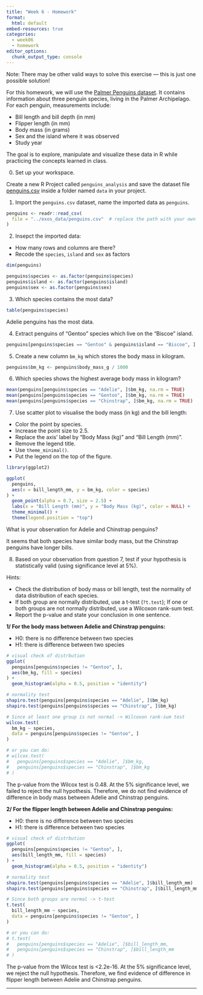 ```yaml
---
title: "Week 6 - Homework"
format: 
  html: default
embed-resources: true
categories: 
  - week06
  - homework
editor_options: 
  chunk_output_type: console
---
```


Note: There may be other valid ways to solve this exercise — this is just one possible solution!

For this homework, we will use the [Palmer Penguins dataset](https://allisonhorst.github.io/palmerpenguins/).
It contains information about three penguin species, living in the Palmer Archipelago.
For each penguin, measurements include:

- Bill length and bill depth (in mm)
- Flipper length (in mm)
- Body mass (in grams)
- Sex and the island where it was observed
- Study year

The goal is to explore, manipulate and visualize these data in R while practicing the concepts learned in class.


0. Set up your workspace.

Create a new R Project called `penguins_analysis` and save the dataset file [penguins.csv](https://raw.githubusercontent.com/allisonhorst/palmerpenguins/master/inst/extdata/penguins.csv) inside a folder named `data` in your project.


1. Import the `penguins.csv` dataset, name the imported data as `penguins`.

```r
penguins <- readr::read_csv(
  file = "../exos_data/penguins.csv"  # replace the path with your own
)

```

2. Insepct the imported data: 

- How many rows and columns are there?
- Recode the `species`, `island` and `sex` as factors

```r
dim(penguins)

penguins$species <- as.factor(penguins$species)
penguins$island <- as.factor(penguins$island)
penguins$sex <- as.factor(penguins$sex)
```

3. Which species contains the most data?

```r
table(penguins$species)
```

Adelie penguins has the most data.

4. Extract penguins of "Gentoo" species which live on the "Biscoe" island.

```r
penguins[penguins$species == "Gentoo" & penguins$island == "Biscoe", ]
```

5. Create a new column `bm_kg` which stores the body mass in kilogram.

```r
penguins$bm_kg <- penguins$body_mass_g / 1000
```

6. Which species shows the highest average body mass in kilogram?

```r
mean(penguins[penguins$species == "Adelie", ]$bm_kg, na.rm = TRUE)
mean(penguins[penguins$species == "Gentoo", ]$bm_kg, na.rm = TRUE)
mean(penguins[penguins$species == "Chinstrap", ]$bm_kg, na.rm = TRUE)
```

7. Use scatter plot to visualise the body mass (in kg) and the bill length:

- Color the point by species.
- Increase the point size to 2.5.
- Replace the axis' label by "Body Mass (kg)" and "Bill Length (mm)".
- Remove the legend title.
- Use `theme_minimal()`.
- Put the legend on the top of the figure.

```r
library(ggplot2)

ggplot(
  penguins,
  aes(x = bill_length_mm, y = bm_kg, color = species)
) +
  geom_point(alpha = 0.7, size = 2.5) +
  labs(x = "Bill Length (mm)", y = "Body Mass (kg)", color = NULL) +
  theme_minimal() +
  theme(legend.position = "top")

```

What is your observation for Adelie and Chinstrap penguins?

It seems that both species have similar body mass,
but the Chinstrap penguins have longer bills.


8. Based on your observation from question 7, test if your hypothesis is statistically valid (using significance level at 5%). 

Hints:

- Check the distribution of body mass or bill length,
test the normality of data distribution of each species.
- If both group are normally distributed, use a t-test (`?t.test`);
If one or both groups are not normally distributed, use a Wilcoxon rank-sum test.
- Report the p-value and state your conclusion in one sentence.


**1/ For the body mass between Adelie and Chinstrap penguins:**

- H0: there is no difference between two species
- H1: there is difference between two species

```r
# visual check of distrbution
ggplot(
  penguins[penguins$species != "Gentoo", ],
  aes(bm_kg, fill = species)
) +
  geom_histogram(alpha = 0.5, position = "identity")

# normality test
shapiro.test(penguins[penguins$species == "Adelie", ]$bm_kg)
shapiro.test(penguins[penguins$species == "Chinstrap", ]$bm_kg)

# Since at least one group is not normal -> Wilcoxon rank-sum test
wilcox.test(
  bm_kg ~ species,
  data = penguins[penguins$species != "Gentoo", ]
)

# or you can do:
# wilcox.test(
#   penguins[penguins$species == "Adelie", ]$bm_kg,
#   penguins[penguins$species == "Chinstrap", ]$bm_kg
# )
```

The p-value from the Wilcox test is 0.48.
At the 5% significance level, we failed to reject the null hypothesis.
Therefore, we do not find evidence of difference in body mass between Adelie and Chinstrap penguins.


**2/ For the flipper length between Adelie and Chinstrap penguins:**

- H0: there is no difference between two species
- H1: there is difference between two species

```r
# visual check of distrbution
ggplot(
  penguins[penguins$species != "Gentoo", ],
  aes(bill_length_mm, fill = species)
) +
  geom_histogram(alpha = 0.5, position = "identity")

# normality test
shapiro.test(penguins[penguins$species == "Adelie", ]$bill_length_mm)
shapiro.test(penguins[penguins$species == "Chinstrap", ]$bill_length_mm)

# Since both groups are normal -> t-test
t.test(
  bill_length_mm ~ species,
  data = penguins[penguins$species != "Gentoo", ]
)

# or you can do:
# t.test(
#   penguins[penguins$species == "Adelie", ]$bill_length_mm,
#   penguins[penguins$species == "Chinstrap", ]$bill_length_mm
# )
```

The p-value from the Wilcox test is <2.2e-16.
At the 5% significance level, we reject the null hypothesis.
Therefore, we find evidence of difference in flipper length between Adelie and Chinstrap penguins.

---

